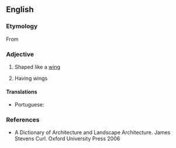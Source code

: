 ==English==

===Etymology===
From {{etyl|la|en}} {{m|la|ala||wing}} {{suffix||form|lang=en}}

===Adjective===
{{en-adj}}

# Shaped like a [[wing]]
# {{lb|en|of a building}} Having wings

====Translations====
{{trans-top|shaped like a wing}}
* Portuguese: {{t+|pt|aliforme}}
{{trans-mid}}
{{trans-bottom}}

===References===
* A Dictionary of Architecture and Landscape Architecture. James Stevens Curl. Oxford University Press 2006